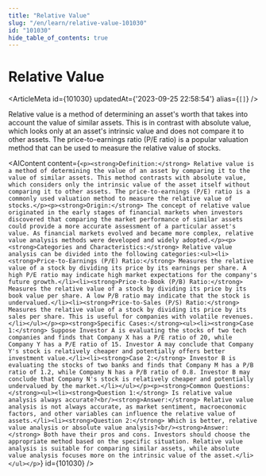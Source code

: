 ```yaml
---
title: "Relative Value"
slug: "/en/learn/relative-value-101030"
id: "101030"
hide_table_of_contents: true
---
```



# Relative Value

<ArticleMeta id={101030} updatedAt={'2023-09-25 22:58:54'} alias={`[]`} />
<div className='border-solid border-b border-t-0 my-4 border-[var(--ifm-color-gray-300)]' />

Relative value is a method of determining an asset's worth that takes into account the value of similar assets. This is in contrast with absolute value, which looks only at an asset's intrinsic value and does not compare it to other assets. The price-to-earnings ratio (P/E ratio) is a popular valuation method that can be used to measure the relative value of stocks.

<AIContent content={`<p><strong>Definition:</strong> Relative value is a method of determining the value of an asset by comparing it to the value of similar assets. This method contrasts with absolute value, which considers only the intrinsic value of the asset itself without comparing it to other assets. The price-to-earnings (P/E) ratio is a commonly used valuation method to measure the relative value of stocks.</p><p><strong>Origin:</strong> The concept of relative value originated in the early stages of financial markets when investors discovered that comparing the market performance of similar assets could provide a more accurate assessment of a particular asset's value. As financial markets evolved and became more complex, relative value analysis methods were developed and widely adopted.</p><p><strong>Categories and Characteristics:</strong> Relative value analysis can be divided into the following categories:<ul><li><strong>Price-to-Earnings (P/E) Ratio:</strong> Measures the relative value of a stock by dividing its price by its earnings per share. A high P/E ratio may indicate high market expectations for the company's future growth.</li><li><strong>Price-to-Book (P/B) Ratio:</strong> Measures the relative value of a stock by dividing its price by its book value per share. A low P/B ratio may indicate that the stock is undervalued.</li><li><strong>Price-to-Sales (P/S) Ratio:</strong> Measures the relative value of a stock by dividing its price by its sales per share. This is useful for companies with volatile revenues.</li></ul></p><p><strong>Specific Cases:</strong><ul><li><strong>Case 1:</strong> Suppose Investor A is evaluating the stocks of two tech companies and finds that Company X has a P/E ratio of 20, while Company Y has a P/E ratio of 15. Investor A may conclude that Company Y's stock is relatively cheaper and potentially offers better investment value.</li><li><strong>Case 2:</strong> Investor B is evaluating the stocks of two banks and finds that Company M has a P/B ratio of 1.2, while Company N has a P/B ratio of 0.8. Investor B may conclude that Company N's stock is relatively cheaper and potentially undervalued by the market.</li></ul></p><p><strong>Common Questions:</strong><ul><li><strong>Question 1:</strong> Is relative value analysis always accurate?<br/><strong>Answer:</strong> Relative value analysis is not always accurate, as market sentiment, macroeconomic factors, and other variables can influence the relative value of assets.</li><li><strong>Question 2:</strong> Which is better, relative value analysis or absolute value analysis?<br/><strong>Answer:</strong> Both have their pros and cons. Investors should choose the appropriate method based on the specific situation. Relative value analysis is suitable for comparing similar assets, while absolute value analysis focuses more on the intrinsic value of the asset.</li></ul></p>`} id={101030} />
